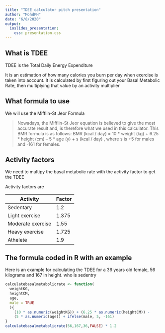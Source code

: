 ```yaml
---
title: "TDEE calculator pitch presentation"
author: "MohdPH"
date: "6/8/2020"
output: 
  ioslides_presentation:
    css: presentation.css
---
```



## What is TDEE

TDEE is the Total Daily Energy Expenditure

It is an estimation of how many calories you burn per day when exercise is taken into account. It is calculated by first figuring out your Basal Metabolic Rate, then multiplying that value by an activity multiplier


## What formula to use

We will use the Mifflin-St Jeor Formula

<blockquote>
Nowadays, the Mifflin-St Jeor equation is believed to give the most accurate result and, is therefore what we used in this calculator. This BMR formula is as follows: BMR (kcal / day) = 10 * weight (kg) + 6.25 * height (cm) – 5 * age (y) + s (kcal / day) , where s is +5 for males and -161 for females.
</blockquote>


## Activity factors

We need to multipy the basal metabolic rate with the activity factor to get the TDEE

Activity factors are

| Activity          | Factor |
|-------------------|--------|
| Sedentary         | 1.2    |
| Light exercise    | 1.375  |
| Moderate exercise | 1.55   |
| Heavy exercise    | 1.725  |
| Athelete          | 1.9    |


## The formula coded in R with an example

Here is an example for calculating the TDEE for a 36 years old female, 56 kilograms and 167 in height. who is sedentry

```r
calculatebasalmetabolicrate <- function(
  weightKG,
  heightCM,
  age, 
  male = TRUE
  ){
    (10 * as.numeric(weightKG)) + (6.25 * as.numeric(heightCM)) - 
    (5 * as.numeric(age)) + ifelse(male, 5, -161)
}
calculatebasalmetabolicrate(56,167,36,FALSE) * 1.2
```